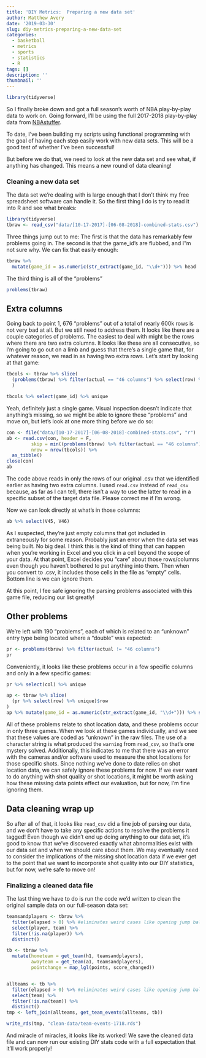 ```yaml
---
title: 'DIY Metrics:  Preparing a new data set'
author: Matthew Avery
date: '2019-03-30'
slug: diy-metrics-preparing-a-new-data-set
categories:   
  - basketball
  - metrics
  - sports
  - statistics
  - R
tags: []
description: ''
thumbnail: ''
---
```


```r
library(tidyverse)

```

So I finally broke down and got a full season's worth of NBA play-by-play data to work on. Going forward, I'll be using the full 2017-2018 play-by-play data from <a href = "https://www.nbastuffer.com/analytics101/playbyplay-data/">NBAstuffer</a>. 

To date, I've been building my scripts using functional programming with the goal of having each step easily work with new data sets. This will be a good test of whether I've been successful!

But before we do that, we need to look at the new data set and see what, if anything has changed. This means a new round of data cleaning! 

### Cleaning a new data set

The data set we're dealing with is large enough that I don't think my free spreadsheet software can handle it. So the first thing I do is try to read it into R and see what breaks:

```r
library(tidyverse)
tbraw <- read_csv("data/[10-17-2017]-[06-08-2018]-combined-stats.csv")

```

Three things jump out to me:  The first is that the data has remarkably few problems going in. The second is that the game_id's are flubbed, and I"m not sure why. We can fix that easily enough:

```r
tbraw %>% 
  mutate(game_id = as.numeric(str_extract(game_id, "\\d+"))) %>% head
```

The third thing is all of the "problems"

```r
problems(tbraw)
```

## Extra columns 
Going back to point 1, 676 "problems" out of a total of nearly 600k rows is not very bad at all. But we still need to address them. It looks like there are a couple categories of problems. The easiest to deal with might be the rows where there are two extra columns. It looks like these are all consecutive, so I'm going to go out on a limb and guess that there's a single game that, for whatever reason, we read in as having two extra rows. Let's start by looking at that game:

```r
tbcols <- tbraw %>% slice(
  (problems(tbraw) %>% filter(actual == "46 columns") %>% select(row) %>% unique)$row
  ) 

tbcols %>% select(game_id) %>% unique

```

Yeah, definitely just a single game.  Visual inspection doesn't indicate that anything's missing, so we might be able to ignore these "problems" and move on, but let's look at one more thing before we do so:

```r
con <- file("data/[10-17-2017]-[06-08-2018]-combined-stats.csv", "r")
ab <- read.csv(con, header = F,
         skip = min((problems(tbraw) %>% filter(actual == "46 columns") %>% select(row) %>% unique)$row),
         nrow = nrow(tbcols)) %>% 
  as_tibble()
close(con)
ab
```

The code above reads in only the rows of our original .csv that we identified earlier as having two extra columns. I used `read.csv` instead of `read_csv` because, as far as I can tell, there isn't a way to use the latter to read in a specific subset of the target data file. Please correct me if I'm wrong.

Now we can look directly at what's in those columns:

```r
ab %>% select(V45, V46)
```

As I suspected, they're just empty columns that got included in extraneously for some reason. Probably just an error when the data set was being built. No big deal. I think this is the kind of thing that can happen when you're working in Excel and you click in a cell beyond the scope of your data. At that point, Excel decides you "care" about those rows/columns even though you haven't bothered to put anything into them. Then when you convert to .csv, it includes those cells in the file as "empty" cells. Bottom line is we can ignore them. 

At this point, I fee safe ignoring the parsing problems associated with this game file, reducing our list greatly!


## Other problems

We're left with 190 "problems", each of which is related to an "unknown" entry type being located where a "double" was expected:

```r
pr <- problems(tbraw) %>% filter(actual != "46 columns")
pr
```

Conveniently, it looks like these problems occur in a few specific columns and only in a few specific games:

```r
pr %>% select(col) %>% unique 

ap <- tbraw %>% slice(
  (pr %>% select(row) %>% unique)$row
)
ap %>% mutate(game_id = as.numeric(str_extract(game_id, "\\d+"))) %>% select(game_id) %>% unique
```

All of these problems relate to shot location data, and these problems occur in only three games. When we look at these games individually, and we see that these values are coded as "unknown" in the raw files. The use of a character string is what produced the `warning` from `read_csv`, so that's one mystery solved. Additionally, this indicates to me that there was an error with the cameras and/or software used to measure the shot locations for those specific shots. Since nothing we've done to date relies on shot location data, we can safely ignore these problems for now. If we ever want to do anything with shot quality or shot locations, it might be worth asking how these missing data points effect our evaluation, but for now, I'm fine ignoring them.

## Data cleaning wrap up

So after all of that, it looks like `read_csv` did a fine job of parsing our data, and we don't have to take any specific actions to resolve the problems it tagged! Even though we didn't end up doing anything to our data set, it's good to know that we've discovered exactly what abnormalities exist with our data set and when we should care about them. We may eventually need to consider the implications of the missing shot location data if we ever get to the point that we want to incorporate shot quality into our DIY statistics, but for now, we're safe to move on!

### Finalizing a cleaned data file

The last thing we have to do is run the code we'd written to clean the original sample data on our full-season data set:

```r
teamsandplayers <- tbraw %>% 
  filter(elapsed > 0) %>% #eliminates weird cases like opening jump ball
  select(player, team) %>% 
  filter(!is.na(player)) %>% 
  distinct() 

tb <- tbraw %>% 
  mutate(hometeam = get_team(h1, teamsandplayers),
         awayteam = get_team(a1, teamsandplayers),
         pointchange = map_lgl(points, score_changed)) 


allteams <- tb %>% 
  filter(elapsed > 0) %>% #eliminates weird cases like opening jump ball
  select(team) %>% 
  filter(!is.na(team)) %>% 
  distinct() 
tmp <- left_join(allteams, get_team_events(allteams, tb))

write_rds(tmp, "clean-data/team-events-1718.rds")
```

And miracle of miracles, it looks like its worked! We save the cleaned data file and can now run our existing DIY stats code with a full expectation that it'll work properly!
